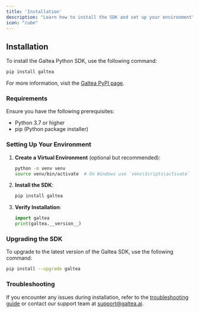 ```yaml
---
title: 'Installation'
description: "Learn how to install the SDK and set up your environment"
icon: "cube"
---
```


## Installation

To install the Galtea Python SDK, use the following command:

```bash
pip install galtea
```

For more information, visit the [Galtea PyPI page](https://pypi.org/project/galtea/).

### Requirements

Ensure you have the following prerequisites:

- Python 3.7 or higher
- pip (Python package installer)

### Setting Up Your Environment

1. **Create a Virtual Environment** (optional but recommended):

    ```bash
    python -m venv venv
    source venv/bin/activate  # On Windows use `venv\Scripts\activate`
    ```

2. **Install the SDK**:

    ```bash
    pip install galtea
    ```

3. **Verify Installation**:

    ```python
    import galtea
    print(galtea.__version__)
    ```

### Upgrading the SDK

To upgrade to the latest version of the Galtea SDK, use the following command:

```bash
pip install --upgrade galtea
```

### Troubleshooting

If you encounter any issues during installation, refer to the [troubleshooting guide](/troubleshooting) or contact our support team at [support@galtea.ai](mailto:support@galtea.ai).

